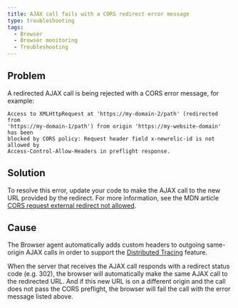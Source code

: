 ```yaml
---
title: AJAX call fails with a CORS redirect error message
type: troubleshooting
tags:
  - Browser
  - Browser monitoring
  - Troubleshooting
---
```


## Problem

A redirected AJAX call is being rejected with a CORS error message, for example:

```
Access to XMLHttpRequest at 'https://my-domain-2/path' (redirected from 
'https://my-domain-1/path') from origin 'https://my-website-domain' has been
blocked by CORS policy: Request header field x-newrelic-id is not allowed by 
Access-Control-Allow-Headers in preflight response.
```

## Solution

To resolve this error, update your code to make the AJAX call to the new URL provided by the redirect. For more information, see the MDN article [CORS request external redirect not allowed](https://developer.mozilla.org/en-US/docs/Web/HTTP/CORS/Errors/CORSExternalRedirectNotAllowed).

## Cause

The Browser agent automatically adds custom headers to outgoing same-origin AJAX calls in order to support the [Distributed Tracing](https://docs.newrelic.com/docs/browser/new-relic-browser/browser-pro-features/browser-data-distributed-tracing) feature.

When the server that receives the AJAX call responds with a redirect status code (e.g. 302), the browser will automatically make the same AJAX call to the redirected URL. And if this new URL is on a different origin and the call does not pass the CORS preflight, the browser will fail the call with the error message listed above.

